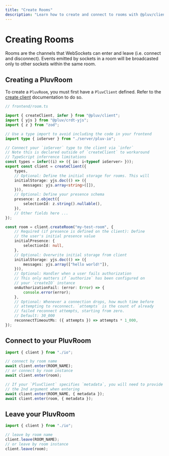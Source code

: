```yaml
---
title: "Create Rooms"
description: "Learn how to create and connect to rooms with @pluv/client"
---
```


# Creating Rooms

Rooms are the channels that WebSockets can enter and leave (i.e. connect and disconnect). Events emitted by sockets in a room will be broadcasted only to other sockets within the same room.

## Creating a PluvRoom

To create a `PluvRoom`, you must first have a `PluvClient` defined. Refer to the [create client](/docs/client/create-client) documentation to do so.

```ts
// frontend/room.ts

import { createClient, infer } from "@pluv/client";
import { yjs } from "@pluv/crdt-yjs";
import { z } from "zod";

// Use a type import to avoid including the code in your frontend
import type { ioServer } from "./server/pluv-io";

// Connect your `ioServer` type to the client via `infer`
// Note this is declared outside of `createClient` to workaround
// TypeScript inferrence limitations
const types = infer((i) => ({ io: i<typeof ioServer> }));
export const client = createClient({
    types,
    // Optional: Define the initial storage for rooms. This will 
    initialStorage: yjs.doc(() => ({
        messages: yjs.array<string>([]),
    })),
    // Optional: Define your presence schema
    presence: z.object({
        selectionId: z.string().nullable(),
    }),
    // Other fields here ...
});

const room = client.createRoom("my-test-room", {
    // Required (if presence is defined on the client): Define
    // the user's initial presence value
    initialPresence: {
        selectionId: null,
    },
    // Optional: Overwrite initial storage from client
    initialStorage: yjs.doc(() => ({
        messages: yjs.array(["hello world!"]),
    })),
    // Optional: Handler when a user fails authorization
    // This only matters if `authorize` has been configured on
    // your `createIO` instance
    onAuthorizationFail: (error: Error) => {
        console.error(error);
    },
    // Optional: Whenever a connection drops, how much time before
    // attempting to reconnect. `attempts` is the count of already
    // failed reconnect attempts, starting from zero.
    // Default: 30_000
    reconnectTimeoutMs: ({ attempts }) => attempts * 1_000,
});
```

## Connect to your PluvRoom

```ts
import { client } from "./io";

// connect by room name
await client.enter(ROOM_NAME);
// or connect by room instance
await client.enter(room);

// If your `PluvClient` specifies `metadata`, you will need to provide it as
// the 2nd argument when entering
await client.enter(ROOM_NAME, { metadata });
await client.enter(room, { metadata });
```

## Leave your PluvRoom

```ts
import { client } from "./io";

// leave by room name
client.leave(ROOM_NAME);
// or leave by room instance
client.leave(room);
```
